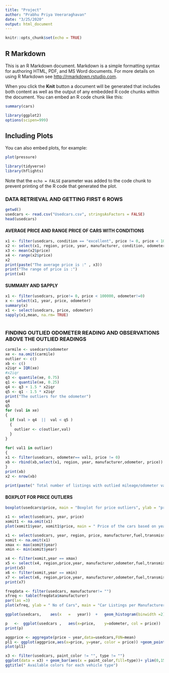 ---
title: "Project"
author: "Prabhu Priya Veeraraghavan"
date: "3/25/2020"
output: html_document
---

```{r setup, include=FALSE}
knitr::opts_chunk$set(echo = TRUE)
```

## R Markdown

This is an R Markdown document. Markdown is a simple formatting syntax for authoring HTML, PDF, and MS Word documents. For more details on using R Markdown see <http://rmarkdown.rstudio.com>.

When you click the **Knit** button a document will be generated that includes both content as well as the output of any embedded R code chunks within the document. You can embed an R code chunk like this:

```{r cars}
summary(cars)
```


```{r}
library(ggplot2)
options(scipen=999)

```

## Including Plots

You can also embed plots, for example:

```{r pressure, echo=FALSE}
plot(pressure)
```
```{r}
library(tidyverse)
library(hflights)

```


Note that the `echo = FALSE` parameter was added to the code chunk to prevent printing of the R code that generated the plot.

### DATA RETRIEVAL AND GETTING FIRST 6 ROWS
```{r}
getwd()
usedcars <- read.csv("Usedcars.csv", stringsAsFactors = FALSE)
head(usedcars)

```
#### AVERAGE PRICE AND RANGE PRICE OF CARS WITH CONDITIONS
```{r}
x1 <- filter(usedcars, condition == "excellent", price != 0, price < 100000, odometer < 10000, fuel == "gas")
x2 <- select(x1, region, price, year, manufacturer, condition, odometer, fuel)
x3 <- mean(x2$price)
x4 <- range(x2$price)
x2
print(paste("The average price is :" , x3))
print("The range of price is :")
print(x4)
```
#### SUMMARY AND SAPPLY

```{r}
x1 <- filter(usedcars, price!= 0, price < 100000, odometer!=0)
x <- select(x1, year, price, odometer)
summary(x)
x1 <- select(usedcars, price, odometer)
sapply(x1,mean, na.rm= TRUE)
 
```
### FINDING OUTLIED ODOMETER READING AND OBSERVATIONS ABOVE THE OUTLIED READINGS

```{r}
carmile <- usedcars$odometer
xe <- na.omit(carmile)
outlier <- c()
xb <- c()
x2iqr = IQR(xe)
#x2iqr
q3 <- quantile(xe, 0.75)
q1 <- quantile(xe, 0.25)
q4 <- q3 + 1.5 * x2iqr
q5 <- q1 - 1.5 * x2iqr
print("The outliers for the odometer")
q4
q5
for (val in xe)
{
  if (val > q4  ||  val < q5 )
  {
    outlier <- c(outlier,val)
  }
}
 
for( val1 in outlier)
{
x1 <- filter(usedcars, odometer== val1, price != 0)
xb <- rbind(xb,select(x1, region, year, manufacturer,odometer, price))
}
print(xb)
x2 <- nrow(xb)
 
print(paste(" Total number of listings with outlied mileage/odometer values :"  ,x2))


```

#### BOXPLOT FOR PRICE OUTLIERS
```{r}

boxplot(usedcars$price, main = "Boxplot for price outliers", ylab = "price in dollars", col = "pink", border = "blue")


```
```{r}
x1 <- select(usedcars, year, price)
xomit1 <- na.omit(x1)
plot(xomit1$year, xomit1$price, main = " Price of the cars based on year of the make", ,col.main = "red",xlab = "Year", ylab = "Price in Dollars", col = "red")
```

```{r}
x1 <- select(usedcars, year, region, price, manufacturer,fuel,transmission,odometer)
xomit <- na.omit(x1)
xmax <- max(xomit$year)
xmin <- min(xomit$year) 

x4 <- filter(xomit,year == xmax)
x5 <- select(x4, region,price,year, manufacturer,odometer,fuel,transmission)
print(x5)
x6 <- filter(xomit,year == xmin)
x7 <- select(x6, region,price,year, manufacturer,odometer,fuel,transmission)
print(x7)
```

```{r}
freqdata <- filter(usedcars, manufacturer!= "")
xfreq <- table(freqdata$manufacturer)
par(las =3)
plot(xfreq, ylab = " No of Cars", main = "Car Listings per Manufacturer", col = "purple", cex.axis	=	0.60, cex.lab	=	1.5)
```


```{r}
ggplot(usedcars,	aes(x	=	year))	+	geom_histogram(binwidth	=2)+ ggtitle("Car listings based on year of make")+ xlim(1940,2020)
```


```{r}
p	<-	ggplot(usedcars	,	aes(x=price,	y=odometer, col = price))	+geom_point()+ ylim(0,250000) + xlim(0,100000) + ggtitle(" Odometer reading vs Price Range")
print(p)
```
```{r}
aggprice <- aggregate(price ~ year,data=usedcars,FUN=mean) 
pl1 <- ggplot(aggprice,aes(x=price, y=year, color = price)) +geom_point()+ ggtitle(" Average listing price of cars based on year of make") + xlim(1000,30000)
plot(pl1) 
```

```{r}
x3 <- filter(usedcars, paint_color != "", type != "")
ggplot(data = x3) + geom_bar(aes(x = paint_color,fill=type))+ ylim(0,150)+
ggtitle(" Available colors for each vehicle type")

```
